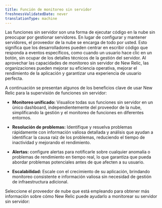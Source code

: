 ```yaml
---
title: Función de monitoreo sin servidor
freshnessValidatedDate: never
translationType: machine
---
```


Las funciones sin servidor son una forma de ejecutar código en la nube sin preocupar por gestionar servidores. En lugar de configurar y mantener servidores, el proveedor de la nube se encarga de todo por usted. Esto significa que los desarrolladores pueden centrar en escribir código que responda a eventos específicos, como cuando un usuario hace clic en un botón, sin ocupar de los detalles técnicos de la gestión del servidor. Al aprovechar las capacidades de monitoreo sin servidor de New Relic, las organizaciones pueden mejorar su eficiencia operativa, mejorar el rendimiento de la aplicación y garantizar una experiencia de usuario perfecta.

A continuación se presentan algunos de los beneficios clave de usar New Relic para la supervisión de funciones sin servidor:

* **Monitoreo unificado:** Visualice todas sus funciones sin servidor en un único dashboard, independientemente del proveedor de la nube, simplificando la gestión y el monitoreo de funciones en diferentes entornos.

* **Resolución de problemas:** Identifique y resuelva problemas rápidamente con información valiosa detallada y análisis que ayudan a identificar la causa raíz de los problemas, reduciendo el tiempo de inactividad y mejorando el rendimiento.

* **Alertas:** configure alertas para notificarle sobre cualquier anomalía o problemas de rendimiento en tiempo real, lo que garantiza que pueda abordar problemas potenciales antes de que afecten a su usuario.

* **Escalabilidad:** Escale con el crecimiento de su aplicación, brindando monitoreo consistente e información valiosa sin necesidad de gestión de infraestructura adicional.

Seleccione el proveedor de nube que está empleando para obtener más información sobre cómo New Relic puede ayudarlo a monitorear su servidor sin servidor:

<LandingPageTileGrid>
  <LandingPageTile title="AWS Lambda" href="/docs/serverless-function-monitoring/aws-lambda-monitoring/get-started/monitoring-aws-lambda-serverless-monitoring" icon="logo-aws" />

  <LandingPageTile title="Azure Functions" href="/docs/integrations/microsoft-azure-integrations/azure-integrations-list/azure-functions-monitoring-integration" icon="logo-azure" />

  <LandingPageTile title="Google Cloud Functions" href="/docs/integrations/google-cloud-platform-integrations/gcp-integrations-list/google-cloud-functions-monitoring-integration" icon="logo-gcloud" />
</LandingPageTileGrid>